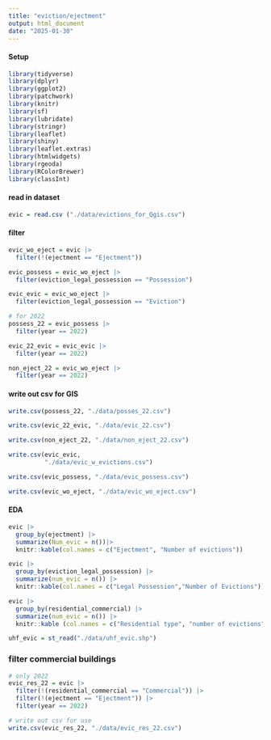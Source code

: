 ```yaml
---
title: "eviction/ejectment"
output: html_document
date: "2025-01-30"
---
```


#### Setup

```r
library(tidyverse)
library(dplyr)
library(ggplot2)
library(patchwork)
library(knitr)
library(sf)
library(lubridate)
library(stringr)
library(leaflet)
library(shiny)
library(leaflet.extras)
library(htmlwidgets)
library(rgeoda)
library(RColorBrewer)
library(classInt)
```

#### read in dataset

```r
evic = read.csv ("./data/evictions_for_Qgis.csv")

```

#### filter

```r
evic_wo_eject = evic |>
  filter(!(ejectment == "Ejectment"))

evic_possess = evic_wo_eject |>
  filter(eviction_legal_possession == "Possession")

evic_evic = evic_wo_eject |>
  filter(eviction_legal_possession == "Eviction")

# for 2022
possess_22 = evic_possess |>
  filter(year == 2022)

evic_22_evic = evic_evic |>
  filter(year == 2022)

non_eject_22 = evic_wo_eject |>
  filter(year == 2022)
```

#### write out csv for GIS

```r
write.csv(possess_22, "./data/posses_22.csv")

write.csv(evic_22_evic, "./data/evic_22.csv")

write.csv(non_eject_22, "./data/non_eject_22.csv")

write.csv(evic_evic,
          "./data/evic_w_evictions.csv")

write.csv(evic_possess, "./data/evic_possess.csv")

write.csv(evic_wo_eject, "./data/evic_wo_eject.csv")

```

#### EDA

```r
evic |>
  group_by(ejectment) |>
  summarize(Num_evic = n())|>
  knitr::kable(col.names = c("Ejectment", "Number of evictions"))

evic |>
  group_by(eviction_legal_possession) |>
  summarize(num_evic = n()) |>
  knitr::kable(col.names = c("Legal Possession","Number of Evictions"))

evic |>
  group_by(residential_commercial) |>
  summarize(num_evic = n()) |>
  knitr::kable (col.names = c("Residential type", "number of evictions"))

uhf_evic = st_read("./data/uhf_evic.shp")

```

### filter commercial buildings

```r
# only 2022 
evic_res_22 = evic |>
  filter(!(residential_commercial == "Commercial")) |>
  filter(!(ejectment == "Ejectment")) |>
  filter(year == 2022)

# write out csv for use
write.csv(evic_res_22, "./data/evic_res_22.csv")

```



